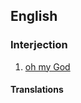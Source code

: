 ==English==

===Interjection===
{{en-interj|head=[[oh]] [[my]]!}}

# {{idiomatic}} {{euphemistic}} {{dated|US|Canada}} [[oh my God]]

====Translations====
{{trans-see|good heavens}}